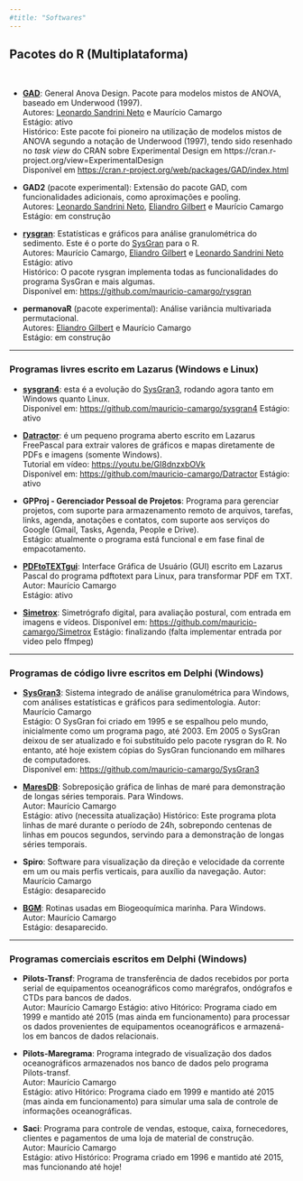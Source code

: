 ```yaml
---
#title: "Softwares"
---
```


## Pacotes do R (Multiplataforma)

<br>

- [**GAD**](https://cran.r-project.org/package=GAD): General Anova Design. Pacote para modelos mistos de ANOVA, baseado em Underwood (1997).  
Autores: [Leonardo Sandrini Neto](http://lattes.cnpq.br/8490360283693098) e Maurício Camargo  
Estágio: ativo  
Histórico: Este pacote foi pioneiro na utilização de modelos mistos de ANOVA segundo a notação de Underwood (1997), tendo sido resenhado no *task view* do CRAN sobre Experimental Design em https://cran.r-project.org/view=ExperimentalDesign  
Disponível em <https://cran.r-project.org/web/packages/GAD/index.html>

- **GAD2** (pacote experimental): Extensão do pacote GAD, com funcionalidades adicionais, como aproximações e pooling.  
Autores: [Leonardo Sandrini Neto](http://lattes.cnpq.br/8490360283693098), [Eliandro Gilbert](http://lattes.cnpq.br/5433409191582743) e Maurício Camargo  
Estágio: em construção

- [**rysgran**](https://github.com/mauricio-camargo/rysgran): Estatísticas e gráficos para análise granulométrica do sedimento. Este é o porte do [SysGran](https://github.com/mauricio-camargo/SysGran) para o R.  
Autores: Maurício Camargo, [Eliandro Gilbert](http://lattes.cnpq.br/5433409191582743) e [Leonardo Sandrini Neto](http://lattes.cnpq.br/8490360283693098)  
Estágio: ativo  
Histórico: O pacote rysgran implementa todas as funcionalidades do programa SysGran e mais algumas.  
Disponível em: <https://github.com/mauricio-camargo/rysgran>  

- **permanovaR** (pacote experimental): Análise variância multivariada permutacional.  
Autores: [Eliandro Gilbert](http://lattes.cnpq.br/5433409191582743) e Maurício Camargo  
Estágio: em construção

----

### Programas livres escrito em Lazarus (Windows e Linux)
- [**sysgran4**](https://github.com/mauricio-camargo/sysgran4): esta é a evolução do [SysGran3](https://github.com/mauricio-camargo/sysgran3), rodando agora tanto em Windows quanto Linux.  
Disponível em: <https://github.com/mauricio-camargo/sysgran4>
Estágio: ativo

- [**Datractor**](https://github.com/mauricio-camargo/Datractor): é um pequeno programa aberto escrito em Lazarus FreePascal para extrair valores de gráficos e mapas diretamente de PDFs e imagens (somente Windows).  
Tutorial em vídeo: <https://youtu.be/GI8dnzxbOVk>  
Disponível em: <https://github.com/mauricio-camargo/Datractor>
Estágio: ativo

- **GPProj - Gerenciador Pessoal de Projetos**: Programa para gerenciar projetos, com suporte para armazenamento remoto de arquivos, tarefas, links, agenda, anotações e contatos, com suporte aos serviços do Google (Gmail, Tasks, Agenda, People e Drive).  
Estágio: atualmente o programa está funcional e em fase final de empacotamento.

- [**PDFtoTEXTgui**](https://github.com/mauricio-camargo/PDFtoTEXTgui): Interface Gráfica de Usuário (GUI) escrito em Lazarus Pascal do programa pdftotext para Linux, para transformar PDF em TXT.  
Autor: Maurício Camargo  
Estágio: ativo

- [**Simetrox**](https://github.com/mauricio-camargo/Simetrox): Simetrógrafo digital, para avaliação postural, com entrada em imagens e vídeos. 
Disponível em: <https://github.com/mauricio-camargo/Simetrox>
Estágio: finalizando (falta implementar entrada por video pelo ffmpeg)


---

### Programas de código livre escritos em Delphi (Windows)
- [**SysGran3**](https://github.com/mauricio-camargo/SysGran3): Sistema integrado de análise granulométrica para Windows, com análises estatísticas e gráficos para sedimentologia. 
Autor: Maurício Camargo  
Estágio: O SysGran foi criado em 1995 e se espalhou pelo mundo, inicialmente como um programa pago, até 2003. Em 2005 o SysGran deixou de ser atualizado e foi substituído pelo pacote rysgran do R. No entanto, até hoje existem cópias do SysGran funcionando em milhares de computadores.  
Disponível em: <https://github.com/mauricio-camargo/SysGran3>

- [**MaresDB**](https://github.com/mauricio-camargo/MaresDB): Sobreposição gráfica de linhas de maré para demonstração de longas séries temporais. Para Windows.  
Autor: Maurício Camargo  
Estágio: ativo (necessita atualização)
Histórico: Este programa plota linhas de maré durante o período de 24h, sobrepondo centenas de linhas em poucos segundos, servindo para a demonstração de longas séries temporais.

- **Spiro**: Software para visualização da direção e velocidade da corrente em um ou mais perfis verticais, para auxílio da navegação. 
Autor: Maurício Camargo  
Estágio: desaparecido

- [**BGM**](https://github.com/mauricio-camargo/BGM): Rotinas usadas em Biogeoquímica marinha. Para Windows.  
Autor: Maurício Camargo  
Estágio: desaparecido.

----


### Programas comerciais escritos em Delphi (Windows)
- **Pilots-Transf**: Programa de transferência de dados recebidos por porta serial de equipamentos oceanográficos como marégrafos, ondógrafos e CTDs para bancos de dados.  
Autor: Maurício Camargo
Estágio: ativo
Hitórico: Programa ciado em 1999 e mantido até 2015 (mas ainda em funcionamento) para processar os dados provenientes de equipamentos oceanográficos e armazená-los em bancos de dados relacionais.  

- **Pilots-Maregrama**: Programa integrado de visualização dos dados oceanográficos armazenados nos banco de dados pelo programa Pilots-transf.  
Autor: Maurício Camargo  
Estágio: ativo
Hitórico: Programa ciado em 1999 e mantido até 2015 (mas ainda em funcionamento) para simular uma sala de controle de informações oceanográficas.

- **Saci**: Programa para controle de vendas, estoque, caixa, fornecedores, clientes e pagamentos de uma loja de material de construção.  
Autor: Maurício Camargo  
Estágio: ativo
Histórico: Programa criado em 1996 e mantido até 2015, mas funcionando até hoje!
